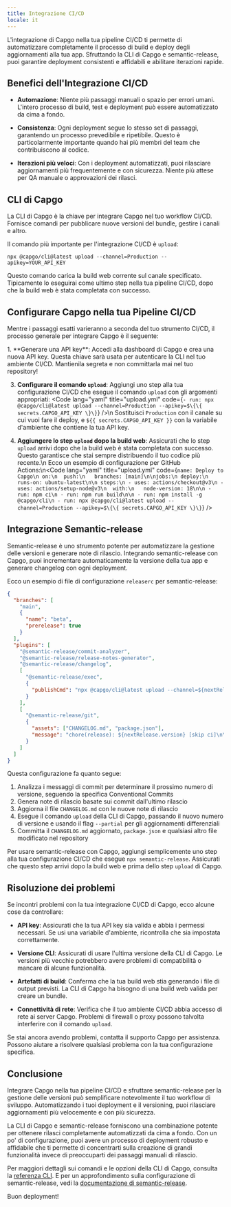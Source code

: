 ```yaml
---
title: Integrazione CI/CD
locale: it
---
```


L'integrazione di Capgo nella tua pipeline CI/CD ti permette di automatizzare completamente il processo di build e deploy degli aggiornamenti alla tua app. Sfruttando la CLI di Capgo e semantic-release, puoi garantire deployment consistenti e affidabili e abilitare iterazioni rapide.

## Benefici dell'Integrazione CI/CD

- **Automazione**: Niente più passaggi manuali o spazio per errori umani. L'intero processo di build, test e deployment può essere automatizzato da cima a fondo.

- **Consistenza**: Ogni deployment segue lo stesso set di passaggi, garantendo un processo prevedibile e ripetibile. Questo è particolarmente importante quando hai più membri del team che contribuiscono al codice.

- **Iterazioni più veloci**: Con i deployment automatizzati, puoi rilasciare aggiornamenti più frequentemente e con sicurezza. Niente più attese per QA manuale o approvazioni dei rilasci.

## CLI di Capgo

La CLI di Capgo è la chiave per integrare Capgo nel tuo workflow CI/CD. Fornisce comandi per pubblicare nuove versioni del bundle, gestire i canali e altro.

Il comando più importante per l'integrazione CI/CD è `upload`:

```shell
npx @capgo/cli@latest upload --channel=Production --apikey=YOUR_API_KEY
```

Questo comando carica la build web corrente sul canale specificato. Tipicamente lo eseguirai come ultimo step nella tua pipeline CI/CD, dopo che la build web è stata completata con successo.

## Configurare Capgo nella tua Pipeline CI/CD

Mentre i passaggi esatti varieranno a seconda del tuo strumento CI/CD, il processo generale per integrare Capgo è il seguente:

<Steps>
1. **Generare una API key**: Accedi alla dashboard di Capgo e crea una nuova API key. Questa chiave sarà usata per autenticare la CLI nel tuo ambiente CI/CD. Mantienila segreta e non committarla mai nel tuo repository!

3. **Configurare il comando `upload`**: Aggiungi uno step alla tua configurazione CI/CD che esegue il comando `upload` con gli argomenti appropriati: <Code lang="yaml" title="upload.yml" code={`- run: npx @capgo/cli@latest upload --channel=Production --apikey=$\{\{ secrets.CAPGO_API_KEY \}\}`} />\n Sostituisci `Production` con il canale su cui vuoi fare il deploy, e `${{ secrets.CAPGO_API_KEY }}` con la variabile d'ambiente che contiene la tua API key.

4. **Aggiungere lo step `upload` dopo la build web**: Assicurati che lo step `upload` arrivi dopo che la build web è stata completata con successo. Questo garantisce che stai sempre distribuendo il tuo codice più recente.\n  Ecco un esempio di configurazione per GitHub Actions:\n<Code lang="yaml" title="upload.yml" code={`name: Deploy to Capgo\n on:\n  push:\n   branches: [main]\n\njobs:\n deploy:\n runs-on: ubuntu-latest\n\n steps:\n - uses: actions/checkout@v3\n - uses: actions/setup-node@v3\n  with:\n   node-version: 18\n\n - run: npm ci\n - run: npm run build\n\n - run: npm install -g @capgo/cli\n - run: npx @capgo/cli@latest upload --channel=Production --apikey=$\{\{ secrets.CAPGO_API_KEY \}\}`} />

</Steps>

## Integrazione Semantic-release

Semantic-release è uno strumento potente per automatizzare la gestione delle versioni e generare note di rilascio. Integrando semantic-release con Capgo, puoi incrementare automaticamente la versione della tua app e generare changelog con ogni deployment.

Ecco un esempio di file di configurazione `releaserc` per semantic-release:

```json
{
  "branches": [
    "main",
    {
      "name": "beta",
      "prerelease": true
    }
  ],
  "plugins": [
    "@semantic-release/commit-analyzer",
    "@semantic-release/release-notes-generator",
    "@semantic-release/changelog",
    [
      "@semantic-release/exec",
      {
        "publishCmd": "npx @capgo/cli@latest upload --channel=${nextRelease.channel} --apikey=YOUR_API_KEY --partial"
      }
    ],
    [
      "@semantic-release/git",
      {
        "assets": ["CHANGELOG.md", "package.json"],
        "message": "chore(release): ${nextRelease.version} [skip ci]\n\n${nextRelease.notes}"
      }
    ]
  ]
}
```

Questa configurazione fa quanto segue:

1. Analizza i messaggi di commit per determinare il prossimo numero di versione, seguendo la specifica Conventional Commits
2. Genera note di rilascio basate sui commit dall'ultimo rilascio
3. Aggiorna il file `CHANGELOG.md` con le nuove note di rilascio
4. Esegue il comando `upload` della CLI di Capgo, passando il nuovo numero di versione e usando il flag `--partial` per gli aggiornamenti differenziali
5. Committa il `CHANGELOG.md` aggiornato, `package.json` e qualsiasi altro file modificato nel repository

Per usare semantic-release con Capgo, aggiungi semplicemente uno step alla tua configurazione CI/CD che esegue `npx semantic-release`. Assicurati che questo step arrivi dopo la build web e prima dello step `upload` di Capgo.

## Risoluzione dei problemi

Se incontri problemi con la tua integrazione CI/CD di Capgo, ecco alcune cose da controllare:

- **API key**: Assicurati che la tua API key sia valida e abbia i permessi necessari. Se usi una variabile d'ambiente, ricontrolla che sia impostata correttamente.

- **Versione CLI**: Assicurati di usare l'ultima versione della CLI di Capgo. Le versioni più vecchie potrebbero avere problemi di compatibilità o mancare di alcune funzionalità.

- **Artefatti di build**: Conferma che la tua build web stia generando i file di output previsti. La CLI di Capgo ha bisogno di una build web valida per creare un bundle.

- **Connettività di rete**: Verifica che il tuo ambiente CI/CD abbia accesso di rete ai server Capgo. Problemi di firewall o proxy possono talvolta interferire con il comando `upload`.

Se stai ancora avendo problemi, contatta il supporto Capgo per assistenza. Possono aiutare a risolvere qualsiasi problema con la tua configurazione specifica.

## Conclusione

Integrare Capgo nella tua pipeline CI/CD e sfruttare semantic-release per la gestione delle versioni può semplificare notevolmente il tuo workflow di sviluppo. Automatizzando i tuoi deployment e il versioning, puoi rilasciare aggiornamenti più velocemente e con più sicurezza.

La CLI di Capgo e semantic-release forniscono una combinazione potente per ottenere rilasci completamente automatizzati da cima a fondo. Con un po' di configurazione, puoi avere un processo di deployment robusto e affidabile che ti permette di concentrarti sulla creazione di grandi funzionalità invece di preoccuparti dei passaggi manuali di rilascio.

Per maggiori dettagli sui comandi e le opzioni della CLI di Capgo, consulta la [referenza CLI](/docs/cli/overview). E per un approfondimento sulla configurazione di semantic-release, vedi la [documentazione di semantic-release](https://github.com/semantic-release/semantic-release).

Buon deployment!